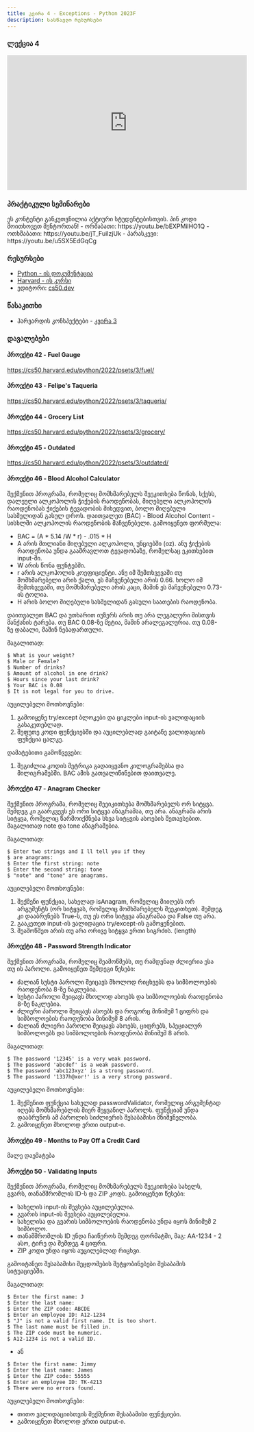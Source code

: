 ```yaml
---
title: კვირა 4 - Exceptions - Python 2023F
description: სასწავლო რესურსები
---
```


### ლექცია 4
<iframe width="560" height="315" src="https://www.youtube.com/embed/vZrYLfCXSFk" title="YouTube video player" frameborder="0" allow="accelerometer; autoplay; clipboard-write; encrypted-media; gyroscope; picture-in-picture; web-share" allowfullscreen></iframe>


### პრაქტიკული სემინარები

<Card>
<PinCodeProtectedContent>
    <Locked>
        ეს კონტენტი განკუთვნილია აქტიური სტუდენტებისთვის.
        პინ კოდი მოითხოვეთ მენტორთან!
    </Locked>
    <Unlocked>
        - ორშაბათი: https://youtu.be/bEXPMilHO1Q
        - ოთხშაბათი: https://youtu.be/jT_FuiIzjUk
        - პარასკევი: https://youtu.be/u5SX5EdGqCg
    </Unlocked>
</PinCodeProtectedContent>
</Card>

### რესურსები
- [Python - ის დოკუმენტაცია](https://docs.python.org/3/library/)
- [Harvard - ის კურსი](https://cs50.harvard.edu/python/2022/)
- ედიტორი: [cs50.dev](https://cs50.dev/)

### წასაკითხი
- ჰარვარდის კონსპექტები - [კვირა 3](https://cs50.harvard.edu/python/2022/notes/3/)

### დავალებები

#### პროექტი 42 - Fuel Gauge
https://cs50.harvard.edu/python/2022/psets/3/fuel/

#### პროექტი 43 - Felipe's Taqueria
https://cs50.harvard.edu/python/2022/psets/3/taqueria/

#### პროექტი 44 - Grocery List
https://cs50.harvard.edu/python/2022/psets/3/grocery/

#### პროექტი 45 - Outdated
https://cs50.harvard.edu/python/2022/psets/3/outdated/

#### პროექტი 46 - Blood Alcohol Calculator

შექმენით პროგრამა, რომელიც მომხმარებელს შეეკითხება წონას, სქესს, დალეული ალკოჰოლის ჭიქების რაოდენობას,
მიღებული ალკოჰოლის რაოდენობას ჭიქების ტევადობის მიხედვით, ბოლო მიღებული სასმელიდან გასულ დროს.
დაითვალეთ (BAC) - Blood Alcohol Content - სისხლში ალკოჰოლის რაოდენობის მაჩვენებელი.
გამოიყენეთ ფორმულა:
- BAC = (A * 5.14 /W * r) - .015 * H
- A არის მთლიანი მიღებული ალკოჰოლი, უნციებში (oz). ანუ ჭიქების რაოდენობა უნდა გაამრავლოთ ტევადობაზე, რომელსაც ეკითხებით input-ში.
- W არის წონა ფუნტებში.
- r არის ალკოჰოლის კოეფიციენტი. ანუ იმ შემთხვევაში თუ მომხმარებელი არის ქალი, ეს მაჩვენებელი არის 0.66. ხოლო იმ შემთხვევაში, თუ მომხმარებელი არის კაცი, მაშინ ეს მაჩვენებელი 0.73-ის ტოლია.
- H არის ბოლო მიღებული სასმელიდან გასული საათების რაოდენობა.

დაითვალეთ BAC და უთხარით იუზერს არის თუ არა ლეგალური მისთვის მანქანის ტარება. თუ BAC 0.08-ზე მეტია, მაშინ არალეგალურია. თუ 0.08-ზე დაბალი, მაშინ ნებადართული.


მაგალითად:
```shell
$ What is your weight?
$ Male or Female? 
$ Number of drinks?
$ Amount of alcohol in one drink? 
$ Hours since your last drink? 
$ Your BAC is 0.08
$ It is not legal for you to drive.
```

აუცილებელი მოთხოვნები:
1. გამოიყენე try/except ბლოკები და ციკლები input-ის ვალიდაციის გასაკეთებლად.
1. შეფუთე კოდი ფუნქციებში და აუცილებლად გაიტანე ვალიდაციის ფუნქცია ცალკე.

დამატებითი გამოწვევები:
1. შეგიძლია კოდის მეტრიკა გადაიყვანო კილოგრამებსა და მილიგრამებში. BAC ამის გათვალიწინებით დაითვალე.

#### პროექტი 47 - Anagram Checker
შექმენით პროგრამა, რომელიც შეეიკითხება მომხმარებელს ორ სიტყვა. შემდეგ კი გაარკვევს ეს ორი სიტყვა ანაგრამაა, თუ არა.
ანაგრამა არის სიტყვა, რომელიც წარმოიქმნება სხვა სიტყვის ასოების შეთავსებით. მაგალითად note და tone ანაგრამებია.

მაგალითად:
```shell
$ Enter two strings and I ll tell you if they
$ are anagrams:
$ Enter the first string: note
$ Enter the second string: tone
$ "note" and "tone" are anagrams.
```

აუცილებელი მოთხოვნები:
1. შექმენი ფუნქცია, სახელად isAnagram, რომელიც მიიღებს ორ არგუმენტს (ორ სიტყვას, რომელიც მომხმარებელს შეეკითხეთ). შემდეგ კი დააბრუნებს True-ს, თუ ეს ორი სიტყვა ანაგრამაა და False თუ არა. 
1. გააკეთეთ input-ის ვალიდაცია try/except-ის გამოყენებით.
1. შეამოწმეთ არის თუ არა ორივე სიტყვა ერთი სიგრძის. (length)

#### პროექტი 48 - Password Strength Indicator
შექმენით პროგრამა, რომელიც შეამოწმებს, თუ რამდენად ძლიერია ესა თუ ის პაროლი. გამოიყენეთ შემდეგი წესები:
- ძალიან სუსტი პაროლი შეიცავს მხოლოდ რიცხვებს და სიმბოლოების რაოდენობა 8-ზე ნაკლებია.
- სუსტი პაროლი შეიცავს მხოლოდ ასოებს და სიმბოლოების რაოდენობა 8-ზე ნაკლებია.
- ძლიერი პაროლი შეიცავს ასოებს და როგორც მინიმუმ 1 ციფრს და სიმბოლოების რაოდენობა მინიმუმ 8 არის.
- ძალიან ძლიერი პაროლი შეიცავს ასოებს, ციფრებს, სპეციალურ სიმბოლოებს და სიმბოლოების რაოდენობა მინიმუმ 8 არის.

მაგალითად:
```shell
$ The password '12345' is a very weak password.
$ The password 'abcdef' is a weak password.
$ The password 'abc123xyz' is a strong password.
$ The password '1337h@xor!' is a very strong password.
```

აუცილებელი მოთხოვნები:
1. შექმენით ფუნქცია სახელად passwordValidator, რომელიც არგუმენტად იღებს მომხმარებლის მიერ შეყვანილ პაროლს. ფუნქციამ უნდა დააბრუნოს ამ პაროლის სიძლიერის შესაბამისი მნიშვნელობა.
1. გამოიყენეთ მხოლოდ ერთი output-ი.


#### პროექტი 49 - Months to Pay Off a Credit Card
მალე დაემატება

#### პროექტი 50 - Validating Inputs
შექმენით პროგრამა, რომელიც მომხმარებელს შეეკითხება სახელს, გვარს, თანამშრომლის ID-ს და ZIP კოდს. გამოიყენეთ წესები:
- სახელის input-ის შევსება აუცილებელია.
- გვარის input-ის შევსება აუცილებელია.
- სახელისა და გვარის სიმბოლოების რაოდენობა უნდა იყოს მინიმუმ 2 სიმბოლო.
- თანამშრომლის ID უნდა ჩაიწეროს შემდეგ ფორმატში, მაგ: AA-1234 - 2 ასო, ტირე და შემდეგ 4 ციფრი.
- ZIP კოდი უნდა იყოს აუცილებლად რიცხვი.

გამოიტანეთ შესაბამისი შეცდომების შეტყობინებები შესაბამის სიტუაციებში.


მაგალითად:
```shell
$ Enter the first name: J
$ Enter the last name:
$ Enter the ZIP code: ABCDE
$ Enter an employee ID: A12-1234
$ "J" is not a valid first name. It is too short.
$ The last name must be filled in.
$ The ZIP code must be numeric.
$ A12-1234 is not a valid ID.
```
- ან
```shell
$ Enter the first name: Jimmy
$ Enter the last name: James
$ Enter the ZIP code: 55555
$ Enter an employee ID: TK-4213
$ There were no errors found.
```
აუცილებელი მოთხოვნები:
- თითო ვალიდაციისთვის შექმენით შესაბამისი ფუნქციები.
- გამოიყენეთ მხოლოდ ერთი output-ი.
